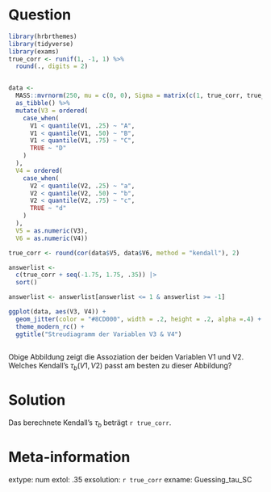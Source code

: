 Question
========
```r
library(hrbrthemes)
library(tidyverse)
library(exams)
true_corr <- runif(1, -1, 1) %>% 
  round(., digits = 2) 


data <-
  MASS::mvrnorm(250, mu = c(0, 0), Sigma = matrix(c(1, true_corr, true_corr, 1), 2, 2)) %>%
  as_tibble() %>%
  mutate(V3 = ordered(
    case_when(
      V1 < quantile(V1, .25) ~ "A",
      V1 < quantile(V1, .50) ~ "B",
      V1 < quantile(V1, .75) ~ "C",
      TRUE ~ "D"
    )
  ),
  V4 = ordered(
    case_when(
      V2 < quantile(V2, .25) ~ "a",
      V2 < quantile(V2, .50) ~ "b",
      V2 < quantile(V2, .75) ~ "c",
      TRUE ~ "d"
    )
  ),
  V5 = as.numeric(V3),
  V6 = as.numeric(V4))

true_corr <- round(cor(data$V5, data$V6, method = "kendall"), 2)

answerlist <- 
  c(true_corr + seq(-1.75, 1.75, .35)) |> 
  sort() 

answerlist <- answerlist[answerlist <= 1 & answerlist >= -1]

ggplot(data, aes(V3, V4)) + 
  geom_jitter(color = "#8CD000", width = .2, height = .2, alpha =.4) +
  theme_modern_rc() + 
  ggtitle("Streudiagramm der Variablen V3 & V4")
  
```

Obige Abbildung zeigt die Assoziation der beiden Variablen V1 und V2. Welches Kendall's $\tau_b (V1,V2)$ passt am besten zu dieser Abbildung?


Solution
========
Das berechnete Kendall's $\tau_b$ beträgt `r true_corr`.



Meta-information
================
extype: num
extol: .35
exsolution: `r true_corr`
exname: Guessing_tau_SC